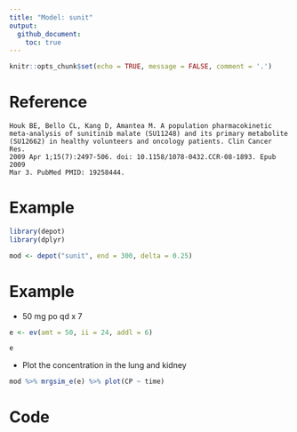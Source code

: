 ```yaml
---
title: "Model: sunit"
output: 
  github_document: 
    toc: true
---
```


```r
knitr::opts_chunk$set(echo = TRUE, message = FALSE, comment = '.')
```


# Reference

```{}
Houk BE, Bello CL, Kang D, Amantea M. A population pharmacokinetic
meta-analysis of sunitinib malate (SU11248) and its primary metabolite
(SU12662) in healthy volunteers and oncology patients. Clin Cancer Res. 
2009 Apr 1;15(7):2497-506. doi: 10.1158/1078-0432.CCR-08-1893. Epub 2009 
Mar 3. PubMed PMID: 19258444.
```

# Example

```r
library(depot)
library(dplyr)
```

```r
mod <- depot("sunit", end = 300, delta = 0.25)
```



# Example


- 50 mg po qd x 7

```r
e <- ev(amt = 50, ii = 24, addl = 6)

e
```

- Plot the concentration in the lung and kidney

```r
mod %>% mrgsim_e(e) %>% plot(CP ~ time)
```


# Code

```c

```
